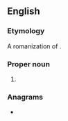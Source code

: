 ==English==

===Etymology===
A romanization of {{m|uk|НКАУ}}.

===Proper noun===
{{en-proper noun}}

# {{abbreviation of|lang=en|{{w|National Space Agency of Ukraine}}}}

===Anagrams===
* {{anagrams|en|a=aknu|Kuan|Kuna|kuna}}